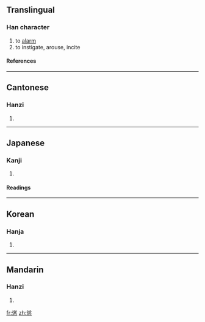 {{see|怂}}

==Translingual==
===Han character===
{{Han char|rn=61|rad=心|as=11|sn=15|four=2833<sub>8</sub>|canj=竹人心 (HOP)}}
# to [[alarm]]
# to instigate, arouse, incite
====References====
{{Han ref|kx=0399.290|dkj=11127|dj=0739.160|hdz=42343.100|uh=616B|ud=24939|bh=BCA3|bd=48291}}
----
==Cantonese==
===Hanzi===
{{yue-hanzi|jyut=|y=sung2}}
# {{defn|Cantonese}}
----
==Japanese==
===Kanji===
{{ja-kanji|grade=|rs=心11}}
# {{defn|Japanese}} 
====Readings====
{{ja-readings|on=[[しょう]] (shō)|kun=[[すすめる]] (susumeru)}}
----
==Korean==
===Hanja===
{{ko-hanja|hangeul=종|eumhun=|rv=jong|mr=chong|y=cong}}
# {{defn|Korean}}
----
==Mandarin==
===Hanzi===
{{cmn-hanzi|sim=怂|pin=[[sǒng]] ([[song3]])|wg=sung<sup>3</sup>}}
# {{defn|Mandarin}}

[[fr:慫]]
[[zh:慫]]